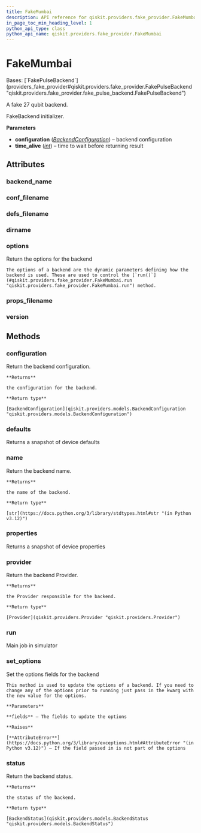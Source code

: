 ```yaml
---
title: FakeMumbai
description: API reference for qiskit.providers.fake_provider.FakeMumbai
in_page_toc_min_heading_level: 1
python_api_type: class
python_api_name: qiskit.providers.fake_provider.FakeMumbai
---
```


# FakeMumbai

<Class id="qiskit.providers.fake_provider.FakeMumbai" isDedicatedPage={true} github="https://github.com/qiskit/qiskit/tree/stable/0.45/qiskit/providers/fake_provider/backends/mumbai/fake_mumbai.py" signature="qiskit.providers.fake_provider.FakeMumbai">
  Bases: [`FakePulseBackend`](providers_fake_provider#qiskit.providers.fake_provider.FakePulseBackend "qiskit.providers.fake_provider.fake_pulse_backend.FakePulseBackend")

  A fake 27 qubit backend.

  FakeBackend initializer.

  **Parameters**

  *   **configuration** ([*BackendConfiguration*](qiskit.providers.models.BackendConfiguration "qiskit.providers.models.BackendConfiguration")) – backend configuration
  *   **time\_alive** ([*int*](https://docs.python.org/3/library/functions.html#int "(in Python v3.12)")) – time to wait before returning result

  ## Attributes

  ### backend\_name

  <Attribute id="qiskit.providers.fake_provider.FakeMumbai.backend_name" name="backend_name" attributeValue="= 'fake_mumbai'" />

  ### conf\_filename

  <Attribute id="qiskit.providers.fake_provider.FakeMumbai.conf_filename" name="conf_filename" attributeValue="= 'conf_mumbai.json'" />

  ### defs\_filename

  <Attribute id="qiskit.providers.fake_provider.FakeMumbai.defs_filename" name="defs_filename" attributeValue="= 'defs_mumbai.json'" />

  ### dirname

  <Attribute id="qiskit.providers.fake_provider.FakeMumbai.dirname" name="dirname" attributeValue="= '/home/runner/work/qiskit/qiskit/qiskit/providers/fake_provider/backends/mumbai'" />

  ### options

  <Attribute id="qiskit.providers.fake_provider.FakeMumbai.options" name="options">
    Return the options for the backend

    The options of a backend are the dynamic parameters defining how the backend is used. These are used to control the [`run()`](#qiskit.providers.fake_provider.FakeMumbai.run "qiskit.providers.fake_provider.FakeMumbai.run") method.
  </Attribute>

  ### props\_filename

  <Attribute id="qiskit.providers.fake_provider.FakeMumbai.props_filename" name="props_filename" attributeValue="= 'props_mumbai.json'" />

  ### version

  <Attribute id="qiskit.providers.fake_provider.FakeMumbai.version" name="version" attributeValue="= 1" />

  ## Methods

  ### configuration

  <Function id="qiskit.providers.fake_provider.FakeMumbai.configuration" name="configuration" signature="configuration()">
    Return the backend configuration.

    **Returns**

    the configuration for the backend.

    **Return type**

    [BackendConfiguration](qiskit.providers.models.BackendConfiguration "qiskit.providers.models.BackendConfiguration")
  </Function>

  ### defaults

  <Function id="qiskit.providers.fake_provider.FakeMumbai.defaults" name="defaults" signature="defaults()">
    Returns a snapshot of device defaults
  </Function>

  ### name

  <Function id="qiskit.providers.fake_provider.FakeMumbai.name" name="name" signature="name()">
    Return the backend name.

    **Returns**

    the name of the backend.

    **Return type**

    [str](https://docs.python.org/3/library/stdtypes.html#str "(in Python v3.12)")
  </Function>

  ### properties

  <Function id="qiskit.providers.fake_provider.FakeMumbai.properties" name="properties" signature="properties()">
    Returns a snapshot of device properties
  </Function>

  ### provider

  <Function id="qiskit.providers.fake_provider.FakeMumbai.provider" name="provider" signature="provider()">
    Return the backend Provider.

    **Returns**

    the Provider responsible for the backend.

    **Return type**

    [Provider](qiskit.providers.Provider "qiskit.providers.Provider")
  </Function>

  ### run

  <Function id="qiskit.providers.fake_provider.FakeMumbai.run" name="run" signature="run(run_input, **kwargs)">
    Main job in simulator
  </Function>

  ### set\_options

  <Function id="qiskit.providers.fake_provider.FakeMumbai.set_options" name="set_options" signature="set_options(**fields)">
    Set the options fields for the backend

    This method is used to update the options of a backend. If you need to change any of the options prior to running just pass in the kwarg with the new value for the options.

    **Parameters**

    **fields** – The fields to update the options

    **Raises**

    [**AttributeError**](https://docs.python.org/3/library/exceptions.html#AttributeError "(in Python v3.12)") – If the field passed in is not part of the options
  </Function>

  ### status

  <Function id="qiskit.providers.fake_provider.FakeMumbai.status" name="status" signature="status()">
    Return the backend status.

    **Returns**

    the status of the backend.

    **Return type**

    [BackendStatus](qiskit.providers.models.BackendStatus "qiskit.providers.models.BackendStatus")
  </Function>
</Class>

